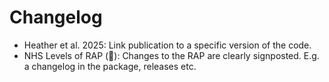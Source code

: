 # Changelog {#sec-changelog}

:::{.guidelines}
* Heather et al. 2025: Link publication to a specific version of the code.
* NHS Levels of RAP (🥇): Changes to the RAP are clearly signposted. E.g. a changelog in the package, releases etc.
:::

<!--TODO: write this section

note r packages often start 0.0.0.9000 though some developer prefer 0.1.0 like we did-->
